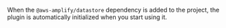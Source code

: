 When the `@aws-amplify/datastore` dependency is added to the project, the plugin is automatically initialized when you start using it.
